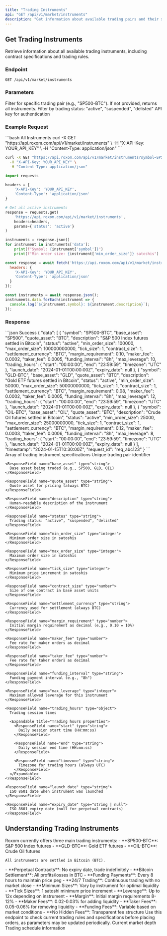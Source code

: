 ```yaml
---
title: "Trading Instruments"
api: "GET /api/v1/market/instruments"
description: "Get information about available trading pairs and their specifications"
---
```


## Get Trading Instruments

Retrieve information about all available trading instruments, including contract specifications and trading rules.

### Endpoint
```http
GET /api/v1/market/instruments
```

### Parameters

<ParamField query="symbol" type="string">
  Filter for specific trading pair (e.g., "SP500-BTC"). If not provided, returns all instruments.
</ParamField>

<ParamField query="status" type="string">
  Filter by trading status: "active", "suspended", "delisted"
</ParamField>

<ParamField header="X-API-Key" type="string" required>
  API key for authentication
</ParamField>

### Example Request

<RequestExample>
```bash All Instruments
curl -X GET "https://api.roxom.com/api/v1/market/instruments" \
  -H "X-API-Key: YOUR_API_KEY" \
  -H "Content-Type: application/json"
```

```bash Single Instrument
curl -X GET "https://api.roxom.com/api/v1/market/instruments?symbol=SP500-BTC" \
  -H "X-API-Key: YOUR_API_KEY" \
  -H "Content-Type: application/json"
```

```python Python
import requests

headers = {
    'X-API-Key': 'YOUR_API_KEY',
    'Content-Type': 'application/json'
}

# Get all active instruments
response = requests.get(
    'https://api.roxom.com/api/v1/market/instruments',
    headers=headers,
    params={'status': 'active'}
)

instruments = response.json()
for instrument in instruments['data']:
    print(f"Symbol: {instrument['symbol']}")
    print(f"Min order size: {instrument['min_order_size']} satoshis")
```

```javascript JavaScript
const response = await fetch('https://api.roxom.com/api/v1/market/instruments?status=active', {
  headers: {
    'X-API-Key': 'YOUR_API_KEY',
    'Content-Type': 'application/json'
  }
});

const instruments = await response.json();
instruments.data.forEach(instrument => {
  console.log(`${instrument.symbol}: ${instrument.description}`);
});
```
</RequestExample>

### Response

<ResponseExample>
```json Success
{
  "data": [
    {
      "symbol": "SP500-BTC",
      "base_asset": "SP500",
      "quote_asset": "BTC",
      "description": "S&P 500 Index futures settled in Bitcoin",
      "status": "active",
      "min_order_size": 100000,
      "max_order_size": 100000000000,
      "tick_size": 1,
      "contract_size": 1,
      "settlement_currency": "BTC",
      "margin_requirement": 0.10,
      "maker_fee": 0.0002,
      "taker_fee": 0.0005,
      "funding_interval": "8h",
      "max_leverage": 10,
      "trading_hours": {
        "start": "00:00:00",
        "end": "23:59:59",
        "timezone": "UTC"
      },
      "launch_date": "2024-01-01T00:00:00Z",
      "expiry_date": null
    },
    {
      "symbol": "GLD-BTC",
      "base_asset": "GLD",
      "quote_asset": "BTC", 
      "description": "Gold ETF futures settled in Bitcoin",
      "status": "active",
      "min_order_size": 50000,
      "max_order_size": 50000000000,
      "tick_size": 1,
      "contract_size": 1,
      "settlement_currency": "BTC",
      "margin_requirement": 0.08,
      "maker_fee": 0.0002,
      "taker_fee": 0.0005,
      "funding_interval": "8h",
      "max_leverage": 12,
      "trading_hours": {
        "start": "00:00:00",
        "end": "23:59:59",
        "timezone": "UTC"
      },
      "launch_date": "2024-01-01T00:00:00Z",
      "expiry_date": null
    },
    {
      "symbol": "OIL-BTC",
      "base_asset": "OIL",
      "quote_asset": "BTC",
      "description": "Crude Oil futures settled in Bitcoin",
      "status": "active",
      "min_order_size": 25000,
      "max_order_size": 25000000000,
      "tick_size": 1,
      "contract_size": 1,
      "settlement_currency": "BTC",
      "margin_requirement": 0.12,
      "maker_fee": 0.0003,
      "taker_fee": 0.0006,
      "funding_interval": "8h",
      "max_leverage": 8,
      "trading_hours": {
        "start": "00:00:00",
        "end": "23:59:59",
        "timezone": "UTC"
      },
      "launch_date": "2024-01-01T00:00:00Z",
      "expiry_date": null
    }
  ],
  "timestamp": "2024-01-15T10:30:00Z",
  "request_id": "req_abc123"
}
```
</ResponseExample>

<ResponseField name="data" type="array">
  Array of trading instrument specifications

  <Expandable title="Instrument properties">
    <ResponseField name="symbol" type="string">
      Unique trading pair identifier
    </ResponseField>
    
    <ResponseField name="base_asset" type="string">
      Base asset being traded (e.g., SP500, GLD, OIL)
    </ResponseField>
    
    <ResponseField name="quote_asset" type="string">
      Quote asset for pricing (always BTC)
    </ResponseField>
    
    <ResponseField name="description" type="string">
      Human-readable description of the instrument
    </ResponseField>
    
    <ResponseField name="status" type="string">
      Trading status: "active", "suspended", "delisted"
    </ResponseField>
    
    <ResponseField name="min_order_size" type="integer">
      Minimum order size in satoshis
    </ResponseField>
    
    <ResponseField name="max_order_size" type="integer">
      Maximum order size in satoshis
    </ResponseField>
    
    <ResponseField name="tick_size" type="integer">
      Minimum price increment in satoshis
    </ResponseField>
    
    <ResponseField name="contract_size" type="number">
      Size of one contract in base asset units
    </ResponseField>
    
    <ResponseField name="settlement_currency" type="string">
      Currency used for settlement (always BTC)
    </ResponseField>
    
    <ResponseField name="margin_requirement" type="number">
      Initial margin requirement as decimal (e.g., 0.10 = 10%)
    </ResponseField>
    
    <ResponseField name="maker_fee" type="number">
      Fee rate for maker orders as decimal
    </ResponseField>
    
    <ResponseField name="taker_fee" type="number">
      Fee rate for taker orders as decimal
    </ResponseField>
    
    <ResponseField name="funding_interval" type="string">
      Funding payment interval (e.g., "8h")
    </ResponseField>
    
    <ResponseField name="max_leverage" type="integer">
      Maximum allowed leverage for this instrument
    </ResponseField>
    
    <ResponseField name="trading_hours" type="object">
      Trading session times
      
      <Expandable title="Trading hours properties">
        <ResponseField name="start" type="string">
          Daily session start time (HH:mm:ss)
        </ResponseField>
        
        <ResponseField name="end" type="string">
          Daily session end time (HH:mm:ss)
        </ResponseField>
        
        <ResponseField name="timezone" type="string">
          Timezone for trading hours (always UTC)
        </ResponseField>
      </Expandable>
    </ResponseField>
    
    <ResponseField name="launch_date" type="string">
      ISO 8601 date when instrument was launched
    </ResponseField>
    
    <ResponseField name="expiry_date" type="string | null">
      ISO 8601 expiry date (null for perpetual contracts)
    </ResponseField>
  </Expandable>
</ResponseField>

## Understanding Trading Instruments

<AccordionGroup>
  <Accordion title="Available Instruments">
    Roxom currently offers three main trading instruments:
    - **SP500-BTC**: S&P 500 Index futures
    - **GLD-BTC**: Gold ETF futures  
    - **OIL-BTC**: Crude Oil futures
    
    All instruments are settled in Bitcoin (BTC).
  </Accordion>

  <Accordion title="Contract Specifications">
    - **Perpetual Contracts**: No expiry date, trade indefinitely
    - **Bitcoin Settlement**: All profits/losses in BTC
    - **Funding Payments**: Every 8 hours to maintain price peg
    - **24/7 Trading**: Continuous trading with no market close
  </Accordion>

  <Accordion title="Size and Pricing">
    - **Minimum Sizes**: Vary by instrument for optimal liquidity
    - **Tick Sizes**: 1 satoshi minimum price increment
    - **Leverage**: Up to 12x depending on instrument
    - **Margin**: Initial margin requirements 8-12%
  </Accordion>

  <Accordion title="Fee Structure">
    - **Maker Fees**: 0.02-0.03% for adding liquidity
    - **Taker Fees**: 0.05-0.06% for removing liquidity
    - **Funding Fees**: Variable based on market conditions
    - **No Hidden Fees**: Transparent fee structure
  </Accordion>
</AccordionGroup>

<Tip>
Use this endpoint to check current trading rules and specifications before placing orders, as parameters may be updated periodically.
</Tip>

<CardGroup cols="2">
  <Card
    title="Order Book"
    icon="layer-group"
    href="/api/api-reference/market-data/orderbook"
  >
    Current market depth
  </Card>
  <Card
    title="Trading Calendars"
    icon="calendar"
    href="/api/api-reference/market-data/calendars"
  >
    Trading schedule information
  </Card>
</CardGroup>